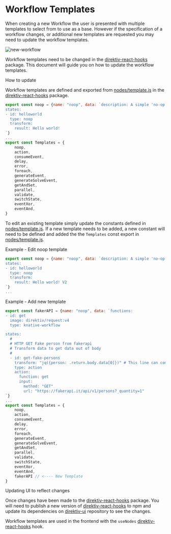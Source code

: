 
<Meta title="Systems/Workflow Templates" />

# Workflow Templates

When creating a new Workflow the user is presented with multiple templates to select from to use as a base. However if the specification of a workflow changes, or additional new templates are requested you may need to update the workflow templates.

<img src={NewWorkflow} alt="new-workflow" class="center" />

Workflow templates need to be changed in the [direktiv-react-hooks](https://github.com/direktiv/direktiv-react-hooks) package. This document will guide you on how to update the workflow templates.

<div className="subheading">How to update</div>

Workflow templates are defined and exported from [nodes/template.js](https://github.com/direktiv/direktiv-react-hooks/blob/main/src/nodes/templates.js) in the [direktiv-react-hooks](https://github.com/direktiv/direktiv-react-hooks) package.

```js
export const noop = {name: "noop", data: `description: A simple 'no-op' state that returns 'Hello world!'
states:
- id: helloworld
  type: noop
  transform:
    result: Hello world!
`}
...
export const Templates = {
    noop,
    action,
    consumeEvent,
    delay,
    error,
    foreach,
    generateEvent,
    generateSolveEvent,
    getAndSet,
    parallel,
    validate,
    switchState,
    eventXor,
    eventAnd,
}
```

To edit an existing template simply update the constants defined in [nodes/template.js](https://github.com/direktiv/direktiv-react-hooks/blob/main/src/nodes/templates.js). If a new template needs to be added, a new constant will need to be defined and added the the `Templates` const export in [nodes/template.js](https://github.com/direktiv/direktiv-react-hooks/blob/main/src/nodes/templates.js).

<div className="subheading">Example - Edit noop template</div>

```js
export const noop = {name: "noop", data: `description: A simple 'no-op' state that returns 'Hello world!'
states:
- id: helloworld
  type: noop
  transform:
    result: Hello world! V2
`}
...
```

<div className="subheading">Example - Add new template</div>

```js
export const fakerAPI = {name: "noop", data: `functions:
- id: get
  image: direktiv/request:v4
  type: knative-workflow

states:
  #
  # HTTP GET Fake person from fakerapi
  # Transform data to get data out of body
  #
  - id: get-fake-persons
    transform: "jq({person: .return.body.data[0]})" # This line can commented out to see complete action return
    type: action
    action:
      function: get
      input:
        method: "GET"
        url: "https://fakerapi.it/api/v1/persons?_quantity=1"
`}
...
export const Templates = {
    noop,
    action,
    consumeEvent,
    delay,
    error,
    foreach,
    generateEvent,
    generateSolveEvent,
    getAndSet,
    parallel,
    validate,
    switchState,
    eventXor,
    eventAnd,
    fakerAPI // <---- New Template
}
```

<div className="subheading">Updating UI to reflect changes</div>

Once changes have been made to the [direktiv-react-hooks](https://github.com/direktiv/direktiv-react-hooks) package. You will need to publish a new version of [direktiv-react-hooks](https://github.com/direktiv/direktiv-react-hooks) to npm and update its dependencies on [direktiv-ui](https://github.com/direktiv/direktiv-ui) repository to see the changes.

Workflow templates are used in the frontend with the `useNodes` [direktiv-react-hooks](https://github.com/direktiv/direktiv-react-hooks) hook.
